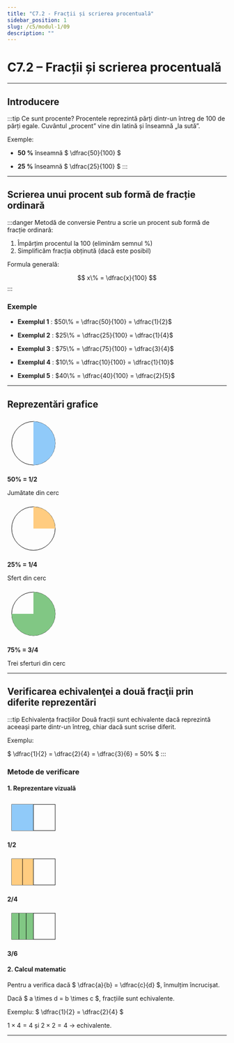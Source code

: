 ```yaml
---
title: "C7.2 - Fracții și scrierea procentuală"
sidebar_position: 1
slug: /c5/modul-1/09
description: ""
---
```


# C7.2 – Fracții și scrierea procentuală

---

## Introducere

:::tip Ce sunt procente?
Procentele reprezintă părți dintr-un întreg de 100 de părți egale. Cuvântul „procent” vine din latină și înseamnă „la sută”.

Exemple:

- **50 %** înseamnă $ \dfrac{50}{100} $

- **25 %** înseamnă $ \dfrac{25}{100} $
:::

---

## Scrierea unui procent sub formă de fracție ordinară

:::danger Metodă de conversie
Pentru a scrie un procent sub formă de fracție ordinară:

1. Împărțim procentul la 100 (eliminăm semnul %)
2. Simplificăm fracția obținută (dacă este posibil)

Formula generală:

$$
x\% = \dfrac{x}{100}
$$
:::

### Exemple

- **Exemplul 1** : $50\% = \dfrac{50}{100} = \dfrac{1}{2}$

- **Exemplul 2** : $25\% = \dfrac{25}{100} = \dfrac{1}{4}$

- **Exemplul 3** : $75\% = \dfrac{75}{100} = \dfrac{3}{4}$

- **Exemplul 4** : $10\% = \dfrac{10}{100} = \dfrac{1}{10}$

- **Exemplul 5** : $40\% = \dfrac{40}{100} = \dfrac{2}{5}$

---

## Reprezentări grafice

<div style={{display:'flex',flexDirection:'row',gap:'2rem',alignItems:'center',justifyContent:'center',flexWrap:'wrap'}}>

<div style={{textAlign:'center'}}>
<svg width="120" height="120" viewBox="0 0 120 120">
  <circle cx="60" cy="60" r="50" fill="none" stroke="black" strokeWidth="2"/>
  <path d="M 60 10 A 50 50 0 0 1 60 110 L 60 60 Z" fill="#90caf9"/>
</svg>
<p><strong>50% = 1/2</strong></p>
<p>Jumătate din cerc</p>
</div>

<div style={{textAlign:'center'}}>
<svg width="120" height="120" viewBox="0 0 120 120">
  <circle cx="60" cy="60" r="50" fill="none" stroke="black" strokeWidth="2"/>
  <path d="M 60 10 A 50 50 0 0 1 110 60 L 60 60 Z" fill="#ffcc80"/>
</svg>
<p><strong>25% = 1/4</strong></p>
<p>Sfert din cerc</p>
</div>

<div style={{textAlign:'center'}}>
<svg width="120" height="120" viewBox="0 0 120 120">
  <circle cx="60" cy="60" r="50" fill="none" stroke="black" strokeWidth="2"/>
  <path d="M 60 10 A 50 50 0 1 1 60 110 A 50 50 0 0 1 10 60 L 60 60 Z" fill="#81c784"/>
</svg>
<p><strong>75% = 3/4</strong></p>
<p>Trei sferturi din cerc</p>
</div>

</div>

---

## Verificarea echivalenţei a două fracţii prin diferite reprezentări

:::tip Echivalența fracțiilor
Două fracții sunt echivalente dacă reprezintă aceeași parte dintr-un întreg, chiar dacă sunt scrise diferit.

Exemplu:  

$ \dfrac{1}{2} = \dfrac{2}{4} = \dfrac{3}{6} = 50\% $
:::

### Metode de verificare

#### 1. Reprezentare vizuală

<div style={{display:'flex',flexDirection:'row',gap:'2rem',alignItems:'center',justifyContent:'center',flexWrap:'wrap'}}>

<div style={{textAlign:'center'}}>
<svg width="120" height="80" viewBox="0 0 120 80">
  <rect x="10" y="10" width="100" height="60" fill="none" stroke="black" strokeWidth="2"/>
  <rect x="10" y="10" width="50" height="60" fill="#90caf9"/>
  <line x1="60" y1="10" x2="60" y2="70" stroke="black" strokeWidth="2"/>
</svg>
<p><strong>1/2</strong></p>
</div>

<div style={{textAlign:'center'}}>
<svg width="120" height="80" viewBox="0 0 120 80">
  <rect x="10" y="10" width="100" height="60" fill="none" stroke="black" strokeWidth="2"/>
  <rect x="10" y="10" width="25" height="60" fill="#ffcc80"/>
  <rect x="35" y="10" width="25" height="60" fill="#ffcc80"/>
  <line x1="35" y1="10" x2="35" y2="70" stroke="black" strokeWidth="1"/>
  <line x1="60" y1="10" x2="60" y2="70" stroke="black" strokeWidth="2"/>
</svg>
<p><strong>2/4</strong></p>
</div>

<div style={{textAlign:'center'}}>
<svg width="120" height="80" viewBox="0 0 120 80">
  <rect x="10" y="10" width="100" height="60" fill="none" stroke="black" strokeWidth="2"/>
  <rect x="10" y="10" width="16.67" height="60" fill="#81c784"/>
  <rect x="26.67" y="10" width="16.67" height="60" fill="#81c784"/>
  <rect x="43.34" y="10" width="16.67" height="60" fill="#81c784"/>
  <line x1="26.67" y1="10" x2="26.67" y2="70" stroke="black" strokeWidth="1"/>
  <line x1="43.34" y1="10" x2="43.34" y2="70" stroke="black" strokeWidth="1"/>
  <line x1="60" y1="10" x2="60" y2="70" stroke="black" strokeWidth="2"/>
</svg>
<p><strong>3/6</strong></p>
</div>

</div>

#### 2. Calcul matematic

Pentru a verifica dacă $ \dfrac{a}{b} = \dfrac{c}{d} $, înmulțim încrucișat.  

Dacă $ a \times d = b \times c $, fracțiile sunt echivalente.

Exemplu: $ \dfrac{1}{2} = \dfrac{2}{4} $  

$1 \times 4 = 4$ și $2 \times 2 = 4$ → echivalente.

---
